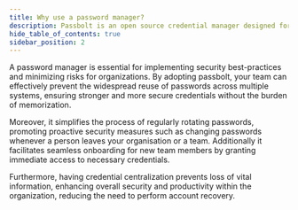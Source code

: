 ```yaml
---
title: Why use a password manager?
description: Passbolt is an open source credential manager designed for collaboration.
hide_table_of_contents: true
sidebar_position: 2
---
```


A password manager is essential for implementing security best-practices and minimizing risks for organizations.
By adopting passbolt, your team can effectively prevent the widespread reuse of passwords across multiple
systems, ensuring stronger and more secure credentials without the burden of memorization.

Moreover, it simplifies the process of regularly rotating passwords, promoting proactive security measures such as
changing passwords whenever a person leaves your organisation or a team. Additionally it facilitates seamless
onboarding for new team members by granting immediate access to necessary credentials.

Furthermore, having credential centralization prevents loss of vital information, enhancing overall security
and productivity within the organization, reducing the need to perform account recovery.
